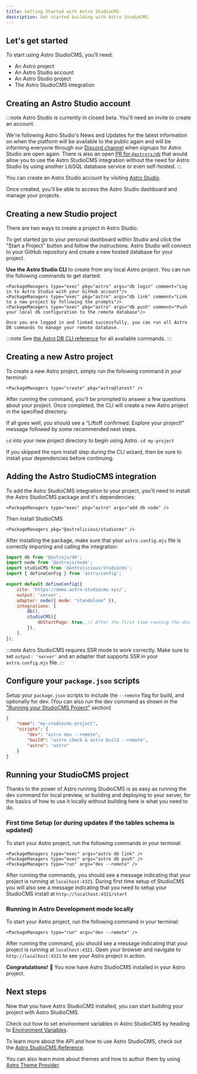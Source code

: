 ```yaml
---
title: Getting Started with Astro StudioCMS
description: Get started building with Astro StudioCMS.
---
```



## Let's get started

To start using Astro StudioCMS, you'll need:

- An Astro project
- An Astro Studio account
- An Astro Studio project
- The Astro StudioCMS integration

## Creating an Astro Studio account

:::note
Astro Studio is currently in closed beta. You'll need an invite to create an account.

We're following Astro Studio's News and Updates for the latest information on when the platform will be available to the public again and will be informing everyone through our [Discord channel](https://chat.astro-studiocms.xyz) when signups for Astro Studio are open again. There is also an open [PR for `@astrojs/db`](https://github.com/withastro/astro/pull/11385) that would allow you to use the Astro StudioCMS integration without the need for Astro Studio by using another LibSQL database service or even self-hosted.
:::

You can create an Astro Studio account by visiting [Astro Studio](https://studio.astro.build/).

Once created, you'll be able to access the Astro Studio dashboard and manage your projects.

## Creating a new Studio project

There are two ways to create a project in Astro Studio:

To get started go to your personal dashboard within Studio and click the "Start a Project" button and follow the instructions. Astro Studio will connect to your GitHub repository and create a new hosted database for your project.

**Use the Astro Studio CLI** to create from any local Astro project. You can run the following commands to get started:

    <PackageManagers type="exec" pkg="astro" args="db login" comment="Log in to Astro Studio with your GitHub account"/>
    <PackageManagers type="exec" pkg="astro" args="db link" comment="Link to a new project by following the prompts"/>
    <PackageManagers type="exec" pkg="astro" args="db push" comment="Push your local db configuration to the remote database"/>

    Once you are logged in and linked successfully, you can run all Astro DB commands to manage your remote database. 

:::note
See [the Astro DB CLI reference](https://docs.astro.build/en/guides/integrations-guide/db/#astro-db-cli-reference) for all available commands.
:::

## Creating a new Astro project

To create a new Astro project, simply run the following command in your terminal:

    <PackageManagers type="create" pkg="astro@latest" />

After running the command, you'll be prompted to answer a few questions about your project. Once completed, the CLI will create a new Astro project in the specified directory.

If all goes well, you should see a “Liftoff confirmed. Explore your project!” message followed by some recommended next steps.

`cd` into your new project directory to begin using Astro. `cd my-project`

If you skipped the npm install step during the CLI wizard, then be sure to install your dependencies before continuing.

## Adding the Astro StudioCMS integration

To add the Astro StudioCMS integration to your project, you'll need to install the Astro StudioCMS package and it's dependencies:

    <PackageManagers type="exec" pkg="astro" args="add db node" />

Then install StudioCMS

    <PackageManagers pkg="@astrolicious/studiocms" />

After installing the package, make sure that your `astro.config.mjs` file is correctly importing and calling the integration:

```js title="astro.config.mjs"
import db from '@astrojs/db';
import node from '@astrojs/node';
import studioCMS from '@astrolicious/studiocms';
import { defineConfig } from 'astro/config';

export default defineConfig({
    site: 'https://demo.astro-studiocms.xyz/',
    output: 'server',
    adapter: node({ mode: "standalone" }),
    integrations: [
        db(),
        studioCMS({
            dbStartPage: true, // After the first time running the dev server and following the instructions at http://localhost:4321/start this will be set to false.
        }),
    ],
});
```

:::note
Astro StudioCMS requires SSR mode to work correctly. Make sure to set `output: 'server'` and an adapter that supports SSR in your `astro.config.mjs` file.
:::

## Configure your `package.json` scripts

Setup your `package.json` scripts to include the `--remote` flag for build, and optionally for dev. (You can also run the dev command as shown in the ["Running your StudioCMS Project"](#running-your-studiocms-project) section)

```json title="package.json"
{
    "name": "my-studiocms-project",
    "scripts": {
        "dev": "astro dev --remote",
        "build": "astro check & astro build --remote",
        "astro": "astro"
    }
}
```

## Running your StudioCMS project

Thanks to the power of Astro running StudioCMS is as easy as running the dev command for local preview, or building and deploying to your server, for the basics of how to use it locally without building here is what you need to do.

### First time Setup (or during updates if the tables schema is updated)

To start your Astro project, run the following commands in your terminal:

    <PackageManagers type="exec" args="astro db link" />
    <PackageManagers type="exec" args="astro db push" />
    <PackageManagers type="run" args="dev --remote" />

After running the commands, you should see a message indicating that your project is running at `localhost:4321`. During first time setup of StudioCMS you will also see a message indicating that you need to setup your StudioCMS install at `http://localhost:4321/start`

### Running in Astro Development mode locally

To start your Astro project, run the following command in your terminal:

    <PackageManagers type="run" args="dev --remote" />

After running the command, you should see a message indicating that your project is running at `localhost:4321`. Open your browser and navigate to `http://localhost:4321` to see your Astro project in action.

**Congratulations!** 🥳 You now have Astro StudioCMS installed in your Astro project.

## Next steps

Now that you have Astro StudioCMS installed, you can start building your project with Astro StudioCMS.

Check out how to set environment variables in Astro StudioCMS by heading to [Environment Variables](/start-here/environment-variables).

To learn more about the API and how to use Astro StudioCMS, check out the [Astro StudioCMS Reference](/typedoc/studiocms-core/index/functions/studiocmscoreintegration/).

You can also learn more about themes and how to author them by using [Astro Theme Provider](https://astro-theme-provider.netlify.app/).
